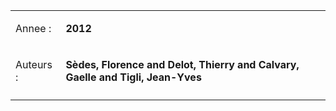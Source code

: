 {| border="0" cellpadding="2" cellspacing="0"
|Annee :
| '''2012'''
|-
|Auteurs :
| '''Sèdes, Florence and Delot, Thierry and Calvary, Gaelle and Tigli, Jean-Yves'''
|-
|}